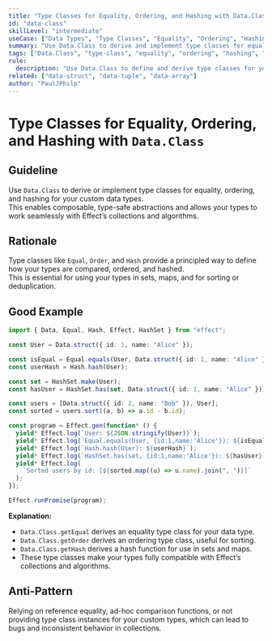```yaml
---
title: "Type Classes for Equality, Ordering, and Hashing with Data.Class"
id: "data-class"
skillLevel: "intermediate"
useCase: ["Data Types", "Type Classes", "Equality", "Ordering", "Hashing"]
summary: "Use Data.Class to derive and implement type classes for equality, ordering, and hashing, enabling composable and type-safe abstractions."
tags: ["Data.Class", "type-class", "equality", "ordering", "hashing", "data-type", "effect"]
rule:
  description: "Use Data.Class to define and derive type classes for your data types, supporting composable equality, ordering, and hashing."
related: ["data-struct", "data-tuple", "data-array"]
author: "PaulJPhilp"
---
```


# Type Classes for Equality, Ordering, and Hashing with `Data.Class`

## Guideline

Use `Data.Class` to derive or implement type classes for equality, ordering, and hashing for your custom data types.  
This enables composable, type-safe abstractions and allows your types to work seamlessly with Effect’s collections and algorithms.

## Rationale

Type classes like `Equal`, `Order`, and `Hash` provide a principled way to define how your types are compared, ordered, and hashed.  
This is essential for using your types in sets, maps, and for sorting or deduplication.

## Good Example

```typescript
import { Data, Equal, Hash, Effect, HashSet } from "effect";

const User = Data.struct({ id: 1, name: "Alice" });

const isEqual = Equal.equals(User, Data.struct({ id: 1, name: "Alice" }));
const userHash = Hash.hash(User);

const set = HashSet.make(User);
const hasUser = HashSet.has(set, Data.struct({ id: 1, name: "Alice" }));

const users = [Data.struct({ id: 2, name: "Bob" }), User];
const sorted = users.sort((a, b) => a.id - b.id);

const program = Effect.gen(function* () {
  yield* Effect.log(`User: ${JSON.stringify(User)}`);
  yield* Effect.log(`Equal.equals(User, {id:1,name:'Alice'}): ${isEqual}`);
  yield* Effect.log(`Hash.hash(User): ${userHash}`);
  yield* Effect.log(`HashSet.has(set, {id:1,name:'Alice'}): ${hasUser}`);
  yield* Effect.log(
    `Sorted users by id: [${sorted.map((u) => u.name).join(", ")}]`
  );
});

Effect.runPromise(program);

```

**Explanation:**  
- `Data.Class.getEqual` derives an equality type class for your data type.
- `Data.Class.getOrder` derives an ordering type class, useful for sorting.
- `Data.Class.getHash` derives a hash function for use in sets and maps.
- These type classes make your types fully compatible with Effect’s collections and algorithms.

## Anti-Pattern

Relying on reference equality, ad-hoc comparison functions, or not providing type class instances for your custom types, which can lead to bugs and inconsistent behavior in collections.